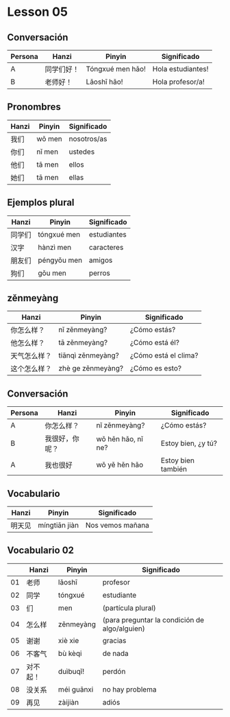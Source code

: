 # Lesson 05

## Conversación

|Persona|Hanzi|Pinyin|Significado|
|---|---|---|----|
|A|同学们好！|Tóngxué men hǎo!|Hola estudiantes!|
|B|老师好！|Lǎoshī hǎo!|Hola profesor/a!|

## Pronombres

|Hanzi|Pinyin|Significado|
|---|---|---|
|我们|wǒ men|nosotros/as|
|你们|nǐ men|ustedes|
|他们|tā men|ellos|
|她们|tā men|ellas|

## Ejemplos plural

|Hanzi|Pinyin|Significado|
|---|---|---|
|同学们|tóngxué men|estudiantes|
|汉字|hànzì men|caracteres|
|朋友们|péngyǒu men|amigos|
|狗们|gǒu men|perros|

## zěnmeyàng
|Hanzi|Pinyin|Significado|
|---|---|---|
|你怎么样？|nǐ zěnmeyàng?|¿Cómo estás?|
|他怎么样？|tā zěnmeyàng?|¿Cómo está él?|
|天气怎么样？|tiānqì zěnmeyàng?|¿Cómo está el clima?|
|这个怎么样？|zhè ge zěnmeyàng?|¿Cómo es esto?|

## Conversación

|Persona|Hanzi|Pinyin|Significado|
|---|---|---|---|
|A|你怎么样？|nǐ zěnmeyàng?|¿Cómo estás?|
|B|我很好，你呢？|wǒ hěn hǎo, nǐ ne?|Estoy bien, ¿y tú?|
|A|我也很好|wǒ yě hěn hǎo|Estoy bien también|

## Vocabulario

|Hanzi|Pinyin|Significado|
|---|---|---|
|明天见|míngtiān jiàn|Nos vemos mañana|

## Vocabulario 02

||Hanzi|Pinyin|Significado|
|---|---|---|---|
|01|老师|lǎoshī|profesor|
|02|同学|tónɡxué|estudiante|
|03|们|men|(partícula plural)|
|04|怎么样|zěnmeyàng|(para preguntar la condición de algo/alguien)|
|05|谢谢|xiè xie|gracias|
|06|不客气|bù kèqi|de nada|
|07|对不起！|duìbuqǐ!|perdón|
|08|没关系|méi guānxi|no hay problema|
|09|再见|zàijiàn|adiós|
